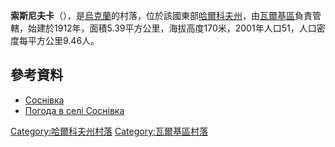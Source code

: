 {{coord|49|46|25|N|35|24|12|E|scale:100000_region:UA|display=title}}

'''索斯尼夫卡'''（{{lang-uk|Соснівка}}），是[[烏克蘭|烏克蘭]]的村落，位於該國東部[[哈爾科夫州|哈爾科夫州]]，由[[瓦爾基區|瓦爾基區]]負責管轄，始建於1912年，面積5.39平方公里，海拔高度170米，2001年人口51，人口密度每平方公里9.46人。

==參考資料==
* [http://gska2.rada.gov.ua/pls/z7502/A005?rdat1=09.01.2009&rf7571=32591 Соснівка]{{dead link|date=2018年4月 |bot=InternetArchiveBot |fix-attempted=yes }}
* [http://weather.in.ua/ua/har'kovskaja/24591 Погода в селі Соснівка]

{{DEFAULTSORT:Соснівка}}
[[Category:哈爾科夫州村落|Category:哈爾科夫州村落]]
[[Category:瓦爾基區村落|Category:瓦爾基區村落]]


{{Kharkiv-geo-stub}}